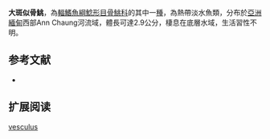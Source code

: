 {{Speciesbox
| name = 大斑似骨鮡
| status = NE
| status_system = IUCN3.1
| image = 
| image_width = 250px
| genus = Erethistoides
| species = vesculus
| authority = Ng, Ferraris & Neely, 2012
| synonyms = 
}}
'''大斑似骨鮡'''，為[[輻鰭魚綱|輻鰭魚綱]][[鯰形目|鯰形目]][[骨鮡科|骨鮡科]]的其中一[[種|種]]，為熱帶淡水魚類，分布於[[亞洲|亞洲]][[緬甸|緬甸]]西部Ann Chaung河流域，體長可達2.9公分，棲息在底層水域，生活習性不明。

==参考文献==
*{{FishBase_species|genus=Erethistoides|species=vesculus|year=2015|month=3}}

== 扩展阅读 ==
{{refbegin}}
{{wikispecies-inline|Erethistoides vesculus|大斑似骨鮡}}
{{refend}}
{{Taxonbar|from=Q13612134}}

[[Category:似骨鮡屬|vesculus]]
